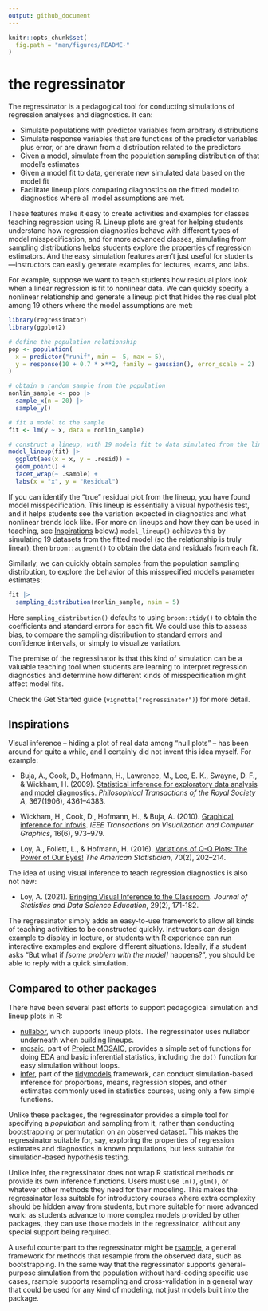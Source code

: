 ```yaml
---
output: github_document
---
```


<!-- WARNING: README.md is generated from README.Rmd; edit that
     instead, then use rmarkdown::render("README.Rmd") to regenerate -->

```r
knitr::opts_chunk$set(
  fig.path = "man/figures/README-"
)
```

# the regressinator

The regressinator is a pedagogical tool for conducting simulations of regression
analyses and diagnostics. It can:

* Simulate populations with predictor variables from arbitrary distributions
* Simulate response variables that are functions of the predictor variables plus
  error, or are drawn from a distribution related to the predictors
* Given a model, simulate from the population sampling distribution of that
  model's estimates
* Given a model fit to data, generate new simulated data based on the model fit
* Facilitate lineup plots comparing diagnostics on the fitted model to
  diagnostics where all model assumptions are met.

These features make it easy to create activities and examples for classes
teaching regression using R. Lineup plots are great for helping students
understand how regression diagnostics behave with different types of model
misspecification, and for more advanced classes, simulating from sampling
distributions helps students explore the properties of regression estimators.
And the easy simulation features aren't just useful for students---instructors
can easily generate examples for lectures, exams, and labs.

For example, suppose we want to teach students how residual plots look when a
linear regression is fit to nonlinear data. We can quickly specify a nonlinear
relationship and generate a lineup plot that hides the residual plot among 19
others where the model assumptions are met:

```r
library(regressinator)
library(ggplot2)

# define the population relationship
pop <- population(
  x = predictor("runif", min = -5, max = 5),
  y = response(10 + 0.7 * x**2, family = gaussian(), error_scale = 2)
)

# obtain a random sample from the population
nonlin_sample <- pop |>
  sample_x(n = 20) |>
  sample_y()

# fit a model to the sample
fit <- lm(y ~ x, data = nonlin_sample)

# construct a lineup, with 19 models fit to data simulated from the linear model
model_lineup(fit) |>
  ggplot(aes(x = x, y = .resid)) +
  geom_point() +
  facet_wrap(~ .sample) +
  labs(x = "x", y = "Residual")
```

If you can identify the "true" residual plot from the lineup, you have found
model misspecification. This lineup is essentially a visual hypothesis test, and
it helps students see the variation expected in diagnostics and what nonlinear
trends look like. (For more on lineups and how they can be used in teaching, see
[Inspirations](#inspirations) below.) `model_lineup()` achieves this by
simulating 19 datasets from the fitted model (so the relationship is truly
linear), then `broom::augment()` to obtain the data and residuals from each fit.

Similarly, we can quickly obtain samples from the population sampling
distribution, to explore the behavior of this misspecified model's parameter
estimates:

```r
fit |>
  sampling_distribution(nonlin_sample, nsim = 5)
```

Here `sampling_distribution()` defaults to using `broom::tidy()` to obtain the
coefficients and standard errors for each fit. We could use this to assess bias,
to compare the sampling distribution to standard errors and confidence
intervals, or simply to visualize variation.

The premise of the regressinator is that this kind of simulation can be a
valuable teaching tool when students are learning to interpret regression
diagnostics and determine how different kinds of misspecification might affect
model fits.

Check the Get Started guide (`vignette("regressinator")`) for more detail.

## Inspirations

Visual inference -- hiding a plot of real data among "null plots" -- has been
around for quite a while, and I certainly did not invent this idea myself. For
example:

* Buja, A., Cook, D., Hofmann, H., Lawrence, M., Lee, E. K., Swayne, D. F., &
  Wickham, H. (2009). [Statistical inference for exploratory data analysis and
  model diagnostics](https://doi.org/10.1098/rsta.2009.0120). *Philosophical
  Transactions of the Royal Society A*, 367(1906), 4361–4383.

* Wickham, H., Cook, D., Hofmann, H., & Buja, A. (2010). [Graphical inference
  for infovis](https://doi.org/10.1109/TVCG.2010.161). *IEEE Transactions on
  Visualization and Computer Graphics*, 16(6), 973–979.

* Loy, A., Follett, L., & Hofmann, H. (2016). [Variations of Q-Q Plots: The
  Power of Our Eyes!](https://doi.org/10.1080/00031305.2015.1077728) *The
  American Statistician*, 70(2), 202–214.

The idea of using visual inference to teach regression diagnostics is also not
new:

* Loy, A. (2021). [Bringing Visual Inference to the
  Classroom](https://doi.org/10.1080/26939169.2021.1920866). *Journal of
  Statistics and Data Science Education*, 29(2), 171-182.

The regressinator simply adds an easy-to-use framework to allow all kinds of
teaching activities to be constructed quickly. Instructors can design example to
display in lecture, or students with R experience can run interactive examples
and explore different situations. Ideally, if a student asks "But what if *[some
problem with the model]* happens?", you should be able to reply with a quick
simulation.

## Compared to other packages

There have been several past efforts to support pedagogical simulation and
lineup plots in R:

* [nullabor](https://cran.r-project.org/package=nullabor), which supports lineup
  plots. The regressinator uses nullabor underneath when building lineups.
* [mosaic](https://cran.r-project.org/package=mosaic), part of [Project
  MOSAIC](http://www.mosaic-web.org/), provides a simple set of functions for
  doing EDA and basic inferential statistics, including the `do()` function for
  easy simulation without loops.
* [infer](https://infer.tidymodels.org/), part of the
  [tidymodels](https://www.tidymodels.org/) framework, can conduct
  simulation-based inference for proportions, means, regression slopes, and
  other estimates commonly used in statistics courses, using only a few simple
  functions.

Unlike these packages, the regressinator provides a simple tool for specifying a
*population* and sampling from it, rather than conducting bootstrapping or
permutation on an observed dataset. This makes the regressinator suitable for,
say, exploring the properties of regression estimates and diagnostics in known
populations, but less suitable for simulation-based hypothesis testing.

Unlike infer, the regressinator does not wrap R statistical methods or provide
its own inference functions. Users must use `lm()`, `glm()`, or whatever other
methods they need for their modeling. This makes the regressinator less suitable
for introductory courses where extra complexity should be hidden away from
students, but more suitable for more advanced work: as students advance to more
complex models provided by other packages, they can use those models in the
regressinator, without any special support being required.

A useful counterpart to the regressinator might be
[rsample](https://rsample.tidymodels.org/), a general framework for methods that
resample from the observed data, such as bootstrapping. In the same way that the
regressinator supports general-purpose simulation from the population without
hard-coding specific use cases, rsample supports resampling and cross-validation
in a general way that could be used for any kind of modeling, not just models
built into the package.
